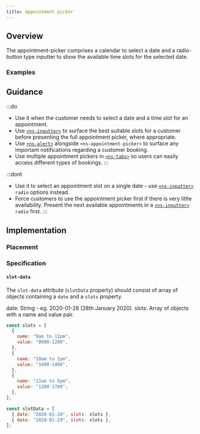 ```yaml
---
title: Appointment picker
---
```




## Overview

<CompDetails name={componentName} />

The appointment-picker comprises a calendar to select a date and a radio-button type inputter to show the available time slots for the selected date.

### Examples

<ExampleViewer type="standard" />

## Guidance

:::do
- Use it when the customer needs to select a date and a time slot for an appointment.
- Use [`<ns-inputter>`](/components/ns-inputter) to surface the best suitable slots for a customer before presenting the full appointment picker, where appropriate.
- Use [`<ns-alert>`](/components/ns-alert) alongside `<ns-appointment-picker>` to surface any important notifications regarding a customer booking.
- Use multiple appointment pickers in [`<ns-tabs>`](/components/ns-tabs) so users can easily access different types of bookings.
:::

:::dont
- Use it to select an appointment slot on a single date - use [`<ns-inputter>`](/components/ns-inputter#most-common-input-types) `radio` options instead.
- Force customers to use the appointment picker first if there is very little availability. Present the next available appointments in a [`<ns-inputter>`](/components/ns-inputter#most-common-input-types) `radio` first.
:::

## Implementation

### Placement

<Placement name={componentName} />

### Specification

<Specification name={componentName} />

#### `slot-data`

The `slot-data` attribute (`slotData` property) should consist of array of objects containing a `date` and a `slots` property.

date: String - eg. 2020-01-28 (28th January 2020).
slots: Array of objects with a name and value pair.

```js
const slots = [
  {
    name: "9am to 12pm",
    value: "0900-1200",
  },
  {
    name: "10am to 2pm",
    value: "1000-1400",
  },
  {
    name: "12am to 5pm",
    value: "1200-1700",
  },
];

const slotData = [
  { date: "2020-01-28", slots: slots },
  { date: "2020-01-29", slots: slots },
];
```


